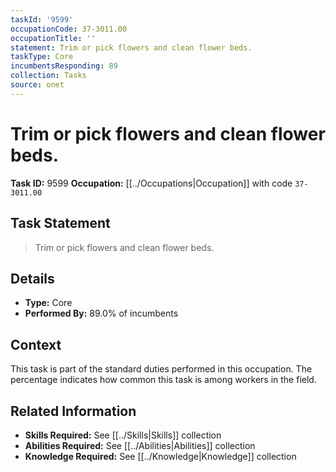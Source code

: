 ```yaml
---
taskId: '9599'
occupationCode: 37-3011.00
occupationTitle: ''
statement: Trim or pick flowers and clean flower beds.
taskType: Core
incumbentsResponding: 89
collection: Tasks
source: onet
---
```

# Trim or pick flowers and clean flower beds.

**Task ID:** 9599
**Occupation:** [[../Occupations|Occupation]] with code `37-3011.00`

## Task Statement

> Trim or pick flowers and clean flower beds.

## Details

- **Type:** Core
- **Performed By:** 89.0% of incumbents

## Context

This task is part of the standard duties performed in this occupation. The percentage indicates how common this task is among workers in the field.

## Related Information

- **Skills Required:** See [[../Skills|Skills]] collection
- **Abilities Required:** See [[../Abilities|Abilities]] collection
- **Knowledge Required:** See [[../Knowledge|Knowledge]] collection
